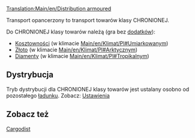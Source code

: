 [[Translation:Main/en/Distribution armoured]] {{en/-}}

Transport opancerzony to transport towarów klasy CHRONIONEJ.

Do CHRONIONEJ klasy towarów należą (gra bez [[Main/pl/NewGRF|dodatków]]):
*[[Main/pl/Kosztowności|Kosztowności]] (w klimacie [[Main/en/Klimat/Pl#Umiarkowany]]m)
*[[Main/pl/Złoto|Złoto]] (w klimacie [[Main/en/Klimat/Pl#Arktyczny]]m)
*[[Main/pl/Diamenty|Diamenty]] (w klimacie [[Main/en/Klimat/Pl#Tropikalny]]m)

== Dystrybucja ==

Tryb dystrybucji dla CHRONIONEJ klasy towarów jest ustalany osobno od pozostałego [[Main/pl/Ładunek|ładunku]]. Zobacz:  [[Main/en/Ustawienia/Środowisko/Pl#Tryb dystrybucji dla CHRONIONEJ klasy towarów|Ustawienia]]

== Zobacz też ==

[[Main/pl/Dystrybucja ładunku|Cargodist]]